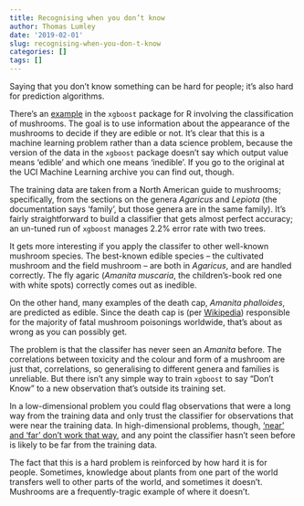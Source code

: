 ```yaml
---
title: Recognising when you don’t know
author: Thomas Lumley
date: '2019-02-01'
slug: recognising-when-you-don-t-know
categories: []
tags: []
---
```


Saying that you don't know something can be hard for people; it's also hard for prediction algorithms.

There's an [example](https://rdrr.io/cran/xgboost/man/agaricus.train.html) in the `xgboost` package for R involving the classification of mushrooms.  The goal is to use information about the appearance of the mushrooms to decide if they are edible or not. It's clear that this is a machine learning problem rather than a data science problem, because the version of the data in the `xgboost` package doesn't say which output value means 'edible' and which one means 'inedible'.  If you go to the original at the UCI Machine Learning archive you can find out, though. 

The training data are taken from a North American guide to mushrooms; specifically, from the sections on the genera *Agaricus* and *Lepiota* (the documentation says 'family', but those genera are in the same family). It's fairly straightforward to build a classifier that gets almost perfect accuracy; an un-tuned run of `xgboost` manages 2.2% error rate with two trees. 

It gets more interesting if you apply the classifer to other well-known mushroom species. The best-known edible species -- the cultivated mushroom and the field mushroom -- are both in *Agaricus*, and are handled correctly.  The fly agaric (*Amanita muscaria*, the children's-book red one with white spots) correctly comes out as inedible.  

On the other hand, many examples of the death cap, *Amanita phalloides*,  are predicted as edible. Since the death cap is (per [Wikipedia](https://en.wikipedia.org/wiki/Amanita_phalloides#Toxicity)) responsible for the majority of fatal mushroom poisonings worldwide, that's about as wrong as you can possibly get. 

The problem is that the classifer has never seen an *Amanita* before. The correlations between toxicity and the colour and form of a mushroom are just that, correlations, so generalising to different genera and families is unreliable. But there isn't any simple way to train `xgboost` to say "Don't Know" to a new observation that's outside its training set. 

In a low-dimensional problem you could flag observations that were a long way from the training data and only trust the classifier for observations that were near the training data. In high-dimensional problems, though, ['near' and 'far' don't work that way](/2015/09/14/high-dimensional-space-is-big./), and any point the classifier hasn't seen before is likely to be far from the training data. 

The fact that this is a hard problem is reinforced by how hard it is for people.  Sometimes, knowledge about plants from one part of the world transfers well to other parts of the world, and sometimes it doesn't.  Mushrooms are a frequently-tragic example of where it doesn't.
